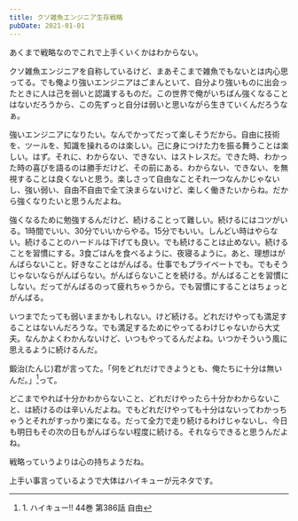 ```yaml
---
title: クソ雑魚エンジニア生存戦略
pubDate: 2021-01-01
---
```


あくまで戦略なのでこれで上手くいくかはわからない。

クソ雑魚エンジニアを自称しているけど、まあそこまで雑魚でもないとは内心思ってる。でも俺より強いエンジニアはごまんといて、自分より強いものに出会ったときに人は己を弱いと認識するものだ。この世界で俺がいちばん強くなることはないだろうから、この先ずっと自分は弱いと思いながら生きていくんだろうなぁ。

強いエンジニアになりたい。なんでかってだって楽しそうだから。自由に技術を、ツールを、知識を操れるのは楽しい。己に身につけた力を振る舞うことは楽しい。はず。それに、わからない、できない、はストレスだ。できた時、わかった時の喜びを語るのは勝手だけど、その前にある、わからない、できない、を無視することは良くないと思う。楽しさって自由なことそれ一つなんかじゃないし、強い弱い、自由不自由で全て決まらないけど、楽しく働きたいからね。だから強くなりたいと思うんだよね。

強くなるために勉強するんだけど、続けることって難しい。続けるにはコツがいる。1時間でいい、30分でいいからやる。15分でもいい。しんどい時はやらない。続けることのハードルは下げても良い。でも続けることは止めない。続けることを習慣にする。3食ごはんを食べるように、夜寝るように。あと、理想はがんばらないこと。好きなことはがんばる。仕事でもプライベートでも。でもそうじゃないならがんばらない。がんばらないことを続ける。がんばることを習慣にしない。だってがんばるのって疲れちゃうから。でも習慣にすることはちょっとがんばる。

いつまでたっても弱いままかもしれない。けど続ける。どれだけやっても満足することはないんだろうな。でも満足するためにやってるわけじゃないから大丈夫。なんかよくわかんないけど、いつもやってるんだよね。いつかそういう風に思えるように続けるんだ。

鍛治(たんじ)君が言ってた。「何をどれだけできようとも、俺たちに十分は無いんだ。」[^1]って。

どこまでやれば十分かわからないこと、どれだけやったら十分かわからないこと、は続けるのは辛いんだよね。でもどれだけやっても十分はないってわかっちゃうとそれがすっかり楽になる。だって全力で走り続けるわけじゃないし、今日も明日もその次の日もがんばらない程度に続ける。それならできると思うんだよね。

戦略っていうよりは心の持ちようだね。

上手い事言っているようで大体はハイキューが元ネタです。

[^1]: 1.&#32;ハイキュー!! 44巻 第386話 自由